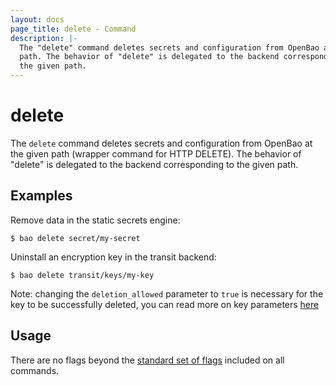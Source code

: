 ```yaml
---
layout: docs
page_title: delete - Command
description: |-
  The "delete" command deletes secrets and configuration from OpenBao at the given
  path. The behavior of "delete" is delegated to the backend corresponding to
  the given path.
---
```


# delete

The `delete` command deletes secrets and configuration from OpenBao at the given
path (wrapper command for HTTP DELETE). The behavior of "delete" is delegated to
the backend corresponding to the given path.

## Examples

Remove data in the static secrets engine:

```shell-session
$ bao delete secret/my-secret
```

Uninstall an encryption key in the transit backend:

```shell-session
$ bao delete transit/keys/my-key
```

Note: changing the `deletion_allowed` parameter to `true` is necessary for the
key to be successfully deleted, you can read more on key parameters [here](/vault/api-docs/secret/transit#update-key-configuration)

## Usage

There are no flags beyond the [standard set of flags](/vault/docs/commands)
included on all commands.
